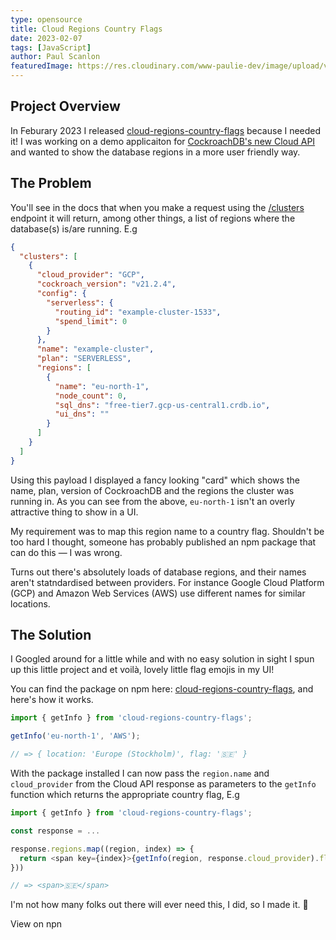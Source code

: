 ```yaml
---
type: opensource
title: Cloud Regions Country Flags
date: 2023-02-07
tags: [JavaScript]
author: Paul Scanlon
featuredImage: https://res.cloudinary.com/www-paulie-dev/image/upload/v1675801642/paulie.dev/2023/02/cloud-regions-country-flags_krxqsh.jpg
---
```


## Project Overview

In Feburary 2023 I released [cloud-regions-country-flags](https://www.npmjs.com/package/cloud-regions-country-flags)
because I needed it! I was working on a demo applicaiton for
[CockroachDB's new Cloud API](https://www.cockroachlabs.com/docs/api/cloud/v1#overview) and wanted to show the database
regions in a more user friendly way.

## The Problem

You'll see in the docs that when you make a request using the
[/clusters](https://www.cockroachlabs.com/docs/api/cloud/v1#get-/api/v1/clusters) endpoint it will return, among other
things, a list of regions where the database(s) is/are running. E.g

```json
{
  "clusters": [
    {
      "cloud_provider": "GCP",
      "cockroach_version": "v21.2.4",
      "config": {
        "serverless": {
          "routing_id": "example-cluster-1533",
          "spend_limit": 0
        }
      },
      "name": "example-cluster",
      "plan": "SERVERLESS",
      "regions": [
        {
          "name": "eu-north-1",
          "node_count": 0,
          "sql_dns": "free-tier7.gcp-us-central1.crdb.io",
          "ui_dns": ""
        }
      ]
    }
  ]
}
```

Using this payload I displayed a fancy looking "card" which shows the name, plan, version of CockroachDB and the regions
the cluster was running in. As you can see from the above, `eu-north-1` isn't an overly attractive thing to show in a
UI.

My requirement was to map this region name to a country flag. Shouldn't be too hard I thought, someone has probably
published an npm package that can do this — I was wrong.

Turns out there's absolutely loads of database regions, and their names aren't statndardised between providers. For
instance Google Cloud Platform (GCP) and Amazon Web Services (AWS) use different names for similar locations.

## The Solution

I Googled around for a little while and with no easy solution in sight I spun up this little project and et voilà,
lovely little flag emojis in my UI!

You can find the package on npm here:
[cloud-regions-country-flags](https://www.npmjs.com/package/cloud-regions-country-flags), and here's how it works.

```javascript
import { getInfo } from 'cloud-regions-country-flags';

getInfo('eu-north-1', 'AWS');

// => { location: 'Europe (Stockholm)', flag: '🇸🇪' }
```

With the package installed I can now pass the `region.name` and `cloud_provider` from the Cloud API response as
parameters to the `getInfo` function which returns the appropriate country flag, E.g

```javascript
import { getInfo } from 'cloud-regions-country-flags';

const response = ...

response.regions.map((region, index) => {
  return <span key={index}>{getInfo(region, response.cloud_provider).flag}</span>
}))

// => <span>🇸🇪</span>

```

I'm not how many folks out there will ever need this, I did, so I made it. 🕺

<MarkdownCtaLink href="https://www.npmjs.com/package/cloud-regions-country-flags">View on npn </MarkdownCtaLink>
